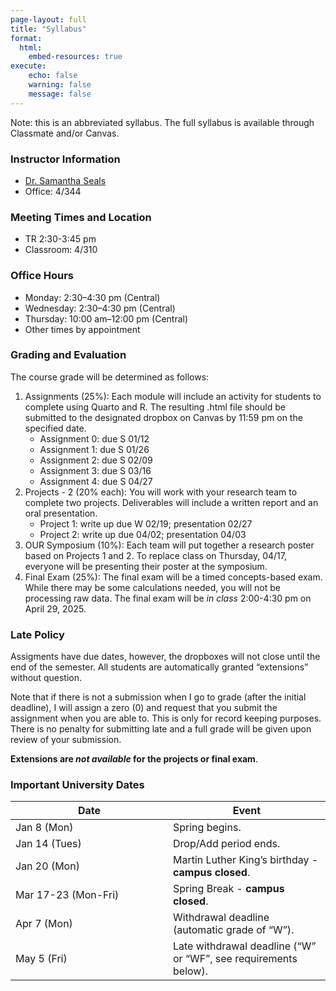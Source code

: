 ```yaml
---
page-layout: full
title: "Syllabus"
format:
  html:
    embed-resources: true
execute:
    echo: false
    warning: false
    message: false
---
```


Note: this is an abbreviated syllabus. The full syllabus is available through Classmate and/or Canvas.

### Instructor Information

- [Dr. Samantha Seals](http://sealslab.github.io)
-	Office: 4/344

### Meeting Times and Location

-	TR 2:30-3:45 pm
- Classroom: 4/310

### Office Hours

- Monday: 2:30--4:30 pm (Central)
- Wednesday: 2:30--4:30 pm (Central)
- Thursday: 10:00 am--12:00 pm (Central)
- Other times by appointment

### Grading and Evaluation

The course grade will be determined as follows:

1. Assignments (25%): Each module will include an activity for students to complete using Quarto and R. The resulting .html file should be submitted to the designated dropbox on Canvas by 11:59 pm on the specified date. 
    - Assignment 0: due S 01/12
    - Assignment 1: due S 01/26
    - Assignment 2: due S 02/09
    - Assignment 3: due S 03/16
    - Assignment 4: due S 04/27
2. Projects - 2 (20% each): You will work with your research team to complete two projects. Deliverables will include a written report and an oral presentation.
    - Project 1: write up due W 02/19; presentation 02/27
    - Project 2: write up due 04/02; presentation 04/03
3. OUR Symposium (10%): Each team will put together a research poster based on Projects 1 and 2. To replace class on Thursday, 04/17, everyone will be presenting their poster at the symposium. 
4. Final Exam (25%): The final exam will be a timed concepts-based exam. While there may be some calculations needed, you will not be processing raw data. The final exam will be *in class* 2:00-4:30 pm on April 29, 2025.

### Late Policy 

Assigments have due dates, however, the dropboxes will not close until the end of the semester. All students are automatically granted "extensions" without question. 

Note that if there is not a submission when I go to grade (after the initial deadline), I will assign a zero (0) and request that you submit the assignment when you are able to. This is only for record keeping purposes. There is no penalty for submitting late and a full grade will be given upon review of your submission.

**Extensions are *not available* for the projects or final exam**.

### Important University Dates

Date|Event
---|---
Jan 8 (Mon) | Spring begins.
Jan 14 (Tues) | Drop/Add period ends.
Jan 20 (Mon) | Martin Luther King's birthday - **campus closed**.
Mar 17-23 (Mon-Fri) | Spring Break - **campus closed**.
Apr 7 (Mon) | Withdrawal deadline (automatic grade of "W").
May 5 (Fri) | Late withdrawal deadline ("W" or "WF", see requirements below).
